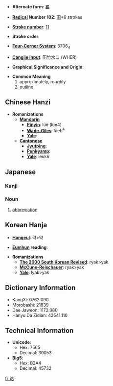 * '''Alternate form''': [[畧]]

* '''[[Wiktionary:Chinese radical index| Radical]] Number 102''': [[Wiktionary:Chinese radical index 田|田]]+6 strokes

* '''[[Wiktionary:Chinese total strokes index|Stroke number]]''': [[Wiktionary:Chinese total strokes index 11|11]]

* '''Stroke order''': 

* '''[[Wiktionary:Chinese four corner index|Four-Corner System]]''': 6706<sub>4</sub>

* '''[[Wiktionary:Chinese Cangjie index|Cangjie input]]''': 田竹水口 (WHER)

* '''Graphical Significance and Origin''': 

* '''Common Meaning'''
*#approximately, roughly
*# outline

== Chinese Hanzi ==

* '''Romanizations'''
** '''[[Mandarin]]'''
*** '''[[Pinyin]]''': lüè (lüe4)
*** '''[[Wade-Giles]]''': lüeh<sup>4</sup>
*** '''[[Yale]]''': 
** '''[[Cantonese]]'''
*** '''[[Jyutping]]''':
*** '''[[Penkyamp]]''': 
*** '''[[Yale]]''': leuk6

==Japanese==
===Kanji===
{{kanji
|[[りゃく]] (ryaku)
|[[おさめる]] (osameru), [[はかる]] (hakaru), [[はかりごと]] (hakarigoto)}}
===Noun===
{{janoun|りゃく|ryaku}}
# [[abbreviation]]

== Korean Hanja ==

* '''[[Hangeul]]''': 략>약

* '''[[Eumhun]] reading''': 

* '''Romanizations'''
** '''[[The 2000 South Korean Revised Romanization|The 2000 South Korean Revised]]''': ryak>yak
** '''[[McCune-Reischauer]]''': ryak>yak
** '''[[Yale]]''': lyak>yak

== Dictionary Information ==

* KangXi: 0762.090
* Morobashi: 21839
* Dae Jaweon: 1172.080
* Hanyu Da Zidian: 42541.110

== Technical Information ==

* '''Unicode''':
** Hex: 7565
** Decimal: 30053
* '''Big5''':
** Hex: B2A4
** Decimal: 45732

[[fr:略]]